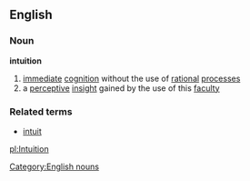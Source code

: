 ==English==
===Noun===
{{wikipedia}}
'''intuition'''
#[[immediate]] [[cognition]] without the use of [[rational]] [[process]]es
#a [[perceptive]] [[insight]] gained by the use of this [[faculty]]
===Related terms===
*[[intuit]]
[[Category:English nouns]]

[[pl:Intuition]]